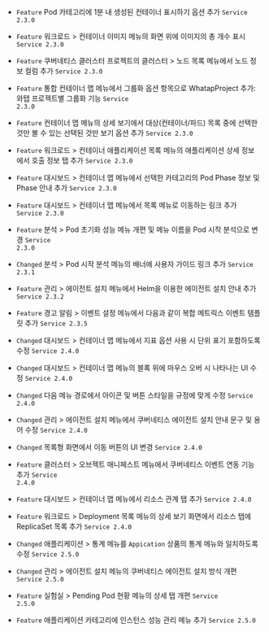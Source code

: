 - <code class="Feature">Feature</code> Pod 카테고리에 <span class="uitext">1분 내 생성된 컨테이너 표시하기</span> 옵션 추가 <code class='changelog-service'>Service 2.3.0​</code>

- <code class="Feature">Feature</code> <span class="uitext">워크로드</span> &gt; <span class="uitext">컨테이너 이미지</span> 메뉴의 화면 위에 이미지의 총 개수 표시 <code class='changelog-service'>Service 2.3.0​</code>

- <code class="Feature">Feature</code> 쿠버네티스 클러스터 프로젝트의 <span class="uitext">클러스터</span> &gt; <span class="uitext">노드 목록</span> 메뉴에서 노드 정보 컬럼 추가 <code class='changelog-service'>Service 2.3.0​</code>

- <code class="Feature">Feature</code> <span class="uitext">통합 컨테이너 맵</span> 메뉴에서 <span class="uitext">그룹화</span> 옵션 항목으로 <span class="uitext">WhatapProject</span> 추가: 와탭 프로젝트별 그룹화 기능 <code class='changelog-service'>Service 2.3.0​</code>

- <code class="Feature">Feature</code> <span class="uitext">컨테이너 맵</span> 메뉴의 <span class="uitext">상세 보기</span>에서 대상(컨테이너/파드) 목록 중에 선택한 것만 볼 수 있는 <span class="uitext">선택된 것만 보기</span> 옵션 추가 <code class='changelog-service'>Service 2.3.0​</code>

- <code class="Feature">Feature</code> <span class="uitext">워크로드</span> &gt; <span class="uitext">컨테이너 애플리케이션 목록</span> 메뉴의 애플리케이션 상세 정보에서 <span class="uitext">호출 정보</span> 탭 추가 <code class='changelog-service'>Service 2.3.0​</code>

- <code class="Feature">Feature</code> <span class="uitext">대시보드</span> &gt; <span class="uitext">컨테이너 맵</span> 메뉴에서 선택한 카테고리의 Pod Phase 정보 및 Phase 안내 추가 <code class='changelog-service'>Service 2.3.0​</code>

- <code class="Feature">Feature</code> <span class="uitext">대시보드</span> &gt; <span class="uitext">컨테이너 맵</span> 메뉴에서 목록 메뉴로 이동하는 링크 추가 <code class='changelog-service'>Service 2.3.0​</code>

- <code class="Feature">Feature</code> <span class="uitext">분석</span> &gt; <span class="uitext">Pod 초기화 성능</span> 메뉴 개편 및 메뉴 이름을 <span class="uitext">Pod 시작 분석</span>으로 변경 <code class='changelog-service'>Service 2.3.0​</code>

- <code class="Changed">Changed</code> <span class="uitext">분석</span> &gt; <span class="uitext">Pod 시작 분석</span> 메뉴의 배너에 사용자 가이드 링크 추가 <code class='changelog-service'>Service 2.3.1​</code>

- <code class="Feature">Feature</code> <span class="uitext">관리</span> &gt; <span class="uitext">에이전트 설치</span> 메뉴에서 Helm을 이용한 에이전트 설치 안내 추가 <code class='changelog-service'>Service 2.3.2​</code>

- <code class="Feature">Feature</code> <span class="uitext">경고 알림</span> &gt; <span class="uitext">이벤트 설정</span> 메뉴에서 다음과 같이 복합 메트릭스 이벤트 템플릿 추가 <code class='changelog-service'>Service 2.3.5​</code>

- <code class="Changed">Changed</code> <span class="uitext">대시보드</span> &gt; <span class="uitext">컨테이너 맵</span> 메뉴에서 지표 옵션 사용 시 단위 표기 포함하도록 수정 <code class='changelog-service'>Service 2.4.0​</code>

- <code class="Changed">Changed</code> <span class="uitext">대시보드</span> &gt; <span class="uitext">컨테이너 맵</span> 메뉴의 블록 위에 마우스 오버 시 나타나는 UI 수정 <code class='changelog-service'>Service 2.4.0​</code>

- <code class="Changed">Changed</code> 다음 메뉴 경로에서 아이콘 및 버튼 스타일을 규정에 맞게 수정 <code class='changelog-service'>Service 2.4.0​</code>

- <code class="Changed">Changed</code> <span class="uitext">관리</span> &gt; <span class="uitext">에이전트 설치</span> 메뉴에서 쿠버네티스 에이전트 설치 안내 문구 및 용어 수정 <code class='changelog-service'>Service 2.4.0​</code>

- <code class="Changed">Changed</code> 목록형 화면에서 이동 버튼의 UI 변경 <code class='changelog-service'>Service 2.4.0​</code>

- <code class="Feature">Feature</code> <span class="uitext">클러스터</span> &gt; <span class="uitext">오브젝트 매니페스트</span> 메뉴에서 <span class="uitext">쿠버네티스 이벤트</span> 연동 기능 추가 <code class='changelog-service'>Service 2.4.0​</code>

- <code class="Feature">Feature</code> <span class="uitext">대시보드</span> &gt; <span class="uitext">컨테이너 맵</span> 메뉴에서 <span class="uitext">리소스 관계</span> 탭 추가 <code class='changelog-service'>Service 2.4.0​</code>

- <code class="Feature">Feature</code> <span class="uitext">워크로드</span> &gt; <span class="uitext">Deployment 목록</span> 메뉴의 <span class="uitext">상세 보기</span> 화면에서 <span class="uitext">리소스</span> 탭에 ReplicaSet 목록 추가 <code class='changelog-service'>Service 2.4.0​</code>

- <code class="Changed">Changed</code> <span class="uitext">애플리케이션</span> &gt; <span class="uitext">통계</span> 메뉴를 <code>Appication</code> 상품의 <span class="uitext">통계</span> 메뉴와 일치하도록 수정 <code class='changelog-service'>Service 2.5.0​</code>

- <code class="Changed">Changed</code> <span class="uitext">관리</span> &gt; <span class="uitext">에이전트 설치</span> 메뉴의 쿠버네티스 에이전트 설치 방식 개편 <code class='changelog-service'>Service 2.5.0​</code>

- <code class="Feature">Feature</code> <span class="uitext">실험실</span> &gt; <span class="uitext">Pending Pod 현황</span> 메뉴의 상세 탭 개편 <code class='changelog-service'>Service 2.5.0​</code>

- <code class="Feature">Feature</code> <span class="uitext">애플리케이션</span> 카테고리에 <span class="uitext">인스턴스 성능 관리</span> 메뉴 추가 <code class='changelog-service'>Service 2.5.0​</code>